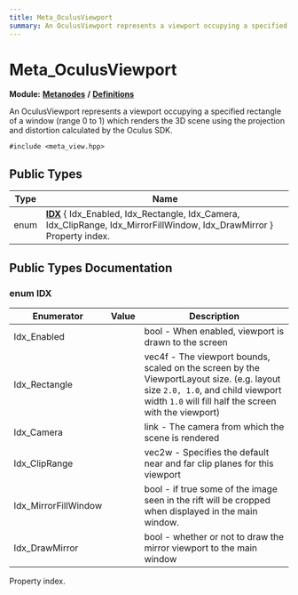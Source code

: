 ```yaml
---
title: Meta_OculusViewport
summary: An OculusViewport represents a viewport occupying a specified rectangle of a window (range 0 to 1) which renders the 3D scene using the projection and distortion calculated by the Oculus SDK. 
---
```


# Meta_OculusViewport

**Module:** **[Metanodes](../../modules/metanodes/index.mdx)** **/** **[Definitions](../../modules/metanodes/definitions.mdx)**

An OculusViewport represents a viewport occupying a specified rectangle of a window (range 0 to 1) which renders the 3D scene using the projection and distortion calculated by the Oculus SDK. 

`#include <meta_view.hpp>`

## Public Types

| Type           | Name           |
| -------------- | -------------- |
| enum| **[IDX](#enum-idx)** \{ Idx_Enabled, Idx_Rectangle, Idx_Camera, Idx_ClipRange, Idx_MirrorFillWindow, Idx_DrawMirror \}<br />Property index.  |

## Public Types Documentation

### enum IDX

| Enumerator | Value | Description |
| ---------- | ----- | ----------- |
| Idx_Enabled | | bool - When enabled, viewport is drawn to the screen   |
| Idx_Rectangle | | vec4f - The viewport bounds, scaled on the screen by the ViewportLayout size. (e.g. layout size `2.0, 1.0`, and child viewport width `1.0` will fill half the screen with the viewport)   |
| Idx_Camera | | link - The camera from which the scene is rendered   |
| Idx_ClipRange | | vec2w - Specifies the default near and far clip planes for this viewport   |
| Idx_MirrorFillWindow | | bool - if true some of the image seen in the rift will be cropped when displayed in the main window.   |
| Idx_DrawMirror | | bool - whether or not to draw the mirror viewport to the main window   |

Property index. 
